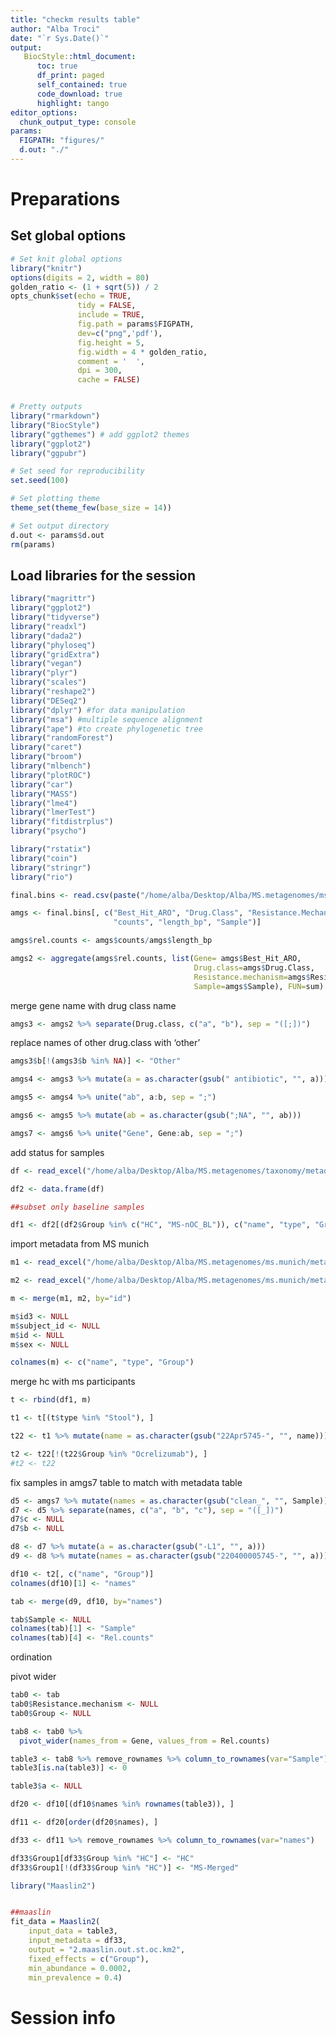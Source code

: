 ```yaml
---
title: "checkm results table"
author: "Alba Troci"
date: "`r Sys.Date()`"  
output:
   BiocStyle::html_document:
      toc: true
      df_print: paged
      self_contained: true
      code_download: true 
      highlight: tango
editor_options: 
  chunk_output_type: console
params:
  FIGPATH: "figures/"
  d.out: "./"
---
```

# Preparations
## Set global options

```r
# Set knit global options
library("knitr")
options(digits = 2, width = 80)
golden_ratio <- (1 + sqrt(5)) / 2
opts_chunk$set(echo = TRUE,
               tidy = FALSE,
               include = TRUE,
               fig.path = params$FIGPATH,
               dev=c("png",'pdf'),
               fig.height = 5,
               fig.width = 4 * golden_ratio,
               comment = '  ',
               dpi = 300,
               cache = FALSE)


# Pretty outputs
library("rmarkdown")
library("BiocStyle")
library("ggthemes") # add ggplot2 themes
library("ggplot2")
library("ggpubr")

# Set seed for reproducibility
set.seed(100)

# Set plotting theme
theme_set(theme_few(base_size = 14))

# Set output directory
d.out <- params$d.out
rm(params)
```


## Load libraries for the session
```r
library("magrittr")
library("ggplot2")
library("tidyverse")
library("readxl")
library("dada2")
library("phyloseq")
library("gridExtra")
library("vegan")
library("plyr")
library("scales")
library("reshape2")
library("DESeq2")
library("dplyr") #for data manipulation
library("msa") #multiple sequence alignment
library("ape") #to create phylogenetic tree
library("randomForest") 
library("caret") 
library("broom")
library("mlbench")
library("plotROC")
library("car")
library("MASS")
library("lme4")
library("lmerTest")
library("fitdistrplus")
library("psycho")

library("rstatix")
library("coin")
library("stringr")
library("rio")


```

```r
final.bins <- read.csv(paste("/home/alba/Desktop/Alba/MS.metagenomes/ms.munich.kiel/arg/amg.stool/2.all.amgs.stool.km.tsv"),sep = '\t', header=TRUE)
```


```r
amgs <- final.bins[, c("Best_Hit_ARO", "Drug.Class", "Resistance.Mechanism",
                       "counts", "length_bp", "Sample")]

```


```r
amgs$rel.counts <- amgs$counts/amgs$length_bp
```

```r
amgs2 <- aggregate(amgs$rel.counts, list(Gene= amgs$Best_Hit_ARO, 
                                         Drug.class=amgs$Drug.Class, 
                                         Resistance.mechanism=amgs$Resistance.Mechanism, 
                                         Sample=amgs$Sample), FUN=sum)
```

merge gene name with drug class name

```r
amgs3 <- amgs2 %>% separate(Drug.class, c("a", "b"), sep = "([;])")
```

replace names of other drug.class with 'other'
```r
amgs3$b[!(amgs3$b %in% NA)] <- "Other"
```

```r
amgs4 <- amgs3 %>% mutate(a = as.character(gsub(" antibiotic", "", a)))
```


```r
amgs5 <- amgs4 %>% unite("ab", a:b, sep = ";")
```

```r
amgs6 <- amgs5 %>% mutate(ab = as.character(gsub(";NA", "", ab)))
```


```r
amgs7 <- amgs6 %>% unite("Gene", Gene:ab, sep = ";")
```


add status for samples

```r
df <- read_excel("/home/alba/Desktop/Alba/MS.metagenomes/taxonomy/metadata/Metagenomes_all.stool.xlsx")

df2 <- data.frame(df)
```

```r
##subset only baseline samples

df1 <- df2[(df2$Group %in% c("HC", "MS-nOC_BL")), c("name", "type", "Group")]
```


import metadata from MS munich 

```r
m1 <- read_excel("/home/alba/Desktop/Alba/MS.metagenomes/ms.munich/metadata/Metagenomes_MS_Munich.alba.edit.xlsx")

m2 <- read_excel("/home/alba/Desktop/Alba/MS.metagenomes/ms.munich/metadata/Proben.Kiel.Therapienaiv.und.Ocrelizumab.metagenomes.xlsx")
```


```r
m <- merge(m1, m2, by="id")

m$id3 <- NULL
m$subject_id <- NULL
m$id <- NULL
m$sex <- NULL

colnames(m) <- c("name", "type", "Group")
```

merge hc with ms participants

```r
t <- rbind(df1, m)

t1 <- t[(t$type %in% "Stool"), ]
```


```r
t22 <- t1 %>% mutate(name = as.character(gsub("22Apr5745-", "", name)))
```

```r
t2 <- t22[!(t22$Group %in% "Ocrelizumab"), ]
#t2 <- t22
```




fix samples in amgs7 table to match with metadata table

```r
d5 <- amgs7 %>% mutate(names = as.character(gsub("clean_", "", Sample)))
d7 <- d5 %>% separate(names, c("a", "b", "c"), sep = "([_])")
d7$c <- NULL
d7$b <- NULL

d8 <- d7 %>% mutate(a = as.character(gsub("-L1", "", a)))
d9 <- d8 %>% mutate(names = as.character(gsub("220400005745-", "", a)))
```



```r
df10 <- t2[, c("name", "Group")]
colnames(df10)[1] <- "names"
```

```r
tab <- merge(d9, df10, by="names")
```


```r
tab$Sample <- NULL
colnames(tab)[1] <- "Sample"
colnames(tab)[4] <- "Rel.counts"
```


ordination

pivot wider

```r
tab0 <- tab
tab0$Resistance.mechanism <- NULL
tab0$Group <- NULL
```

```r
tab8 <- tab0 %>%
  pivot_wider(names_from = Gene, values_from = Rel.counts)
```

```r
table3 <- tab8 %>% remove_rownames %>% column_to_rownames(var="Sample")
table3[is.na(table3)] <- 0
```

```r
table3$a <- NULL
```


```r
df20 <- df10[(df10$names %in% rownames(table3)), ]
```

```r
df11 <- df20[order(df20$names), ]
```

```r
df33 <- df11 %>% remove_rownames %>% column_to_rownames(var="names")
```

```r
df33$Group1[df33$Group %in% "HC"] <- "HC"
df33$Group1[!(df33$Group %in% "HC")] <- "MS-Merged"
```


```r
library("Maaslin2")


##maaslin
fit_data = Maaslin2(
    input_data = table3, 
    input_metadata = df33, 
    output = "2.maaslin.out.st.oc.km2", 
    fixed_effects = c("Group"),
    min_abundance = 0.0002,
    min_prevalence = 0.4)

```




# Session info

